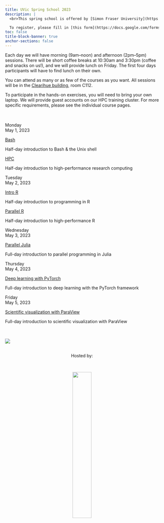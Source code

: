```yaml
---
title: UVic Spring School 2023
description: |
  <br>This spring school is offered by [Simon Fraser University](https://www.sfu.ca) on behalf of Western Universities and the [Digital Research Alliance of Canada](https://alliancecan.ca). It is hosted by the [University of Victoria](https://www.uvic.ca) and is open to all researchers at UVic and other Canadian post-secondary institutions.

  To register, please fill in [this form](https://docs.google.com/forms/d/e/1FAIpQLSdopNBUoY1VPkogNxRziXXTZpqHwTcIhunqHFPfR30ST4TKjg/viewform) **using your Canadian post-secondary institution email address**.
toc: false
title-block-banner: true
anchor-sections: false
---
```


Each day we will have morning (9am–noon) and afternoon (2pm–5pm) sessions. There will be short coffee breaks
at 10:30am and 3:30pm (coffee and snacks on us!), and we will provide lunch on Friday. The first four days
participants will have to find lunch on their own.

You can attend as many or as few of the courses as you want. All sessions will be in the
[Clearihue building](https://www.uvic.ca/search/maps-buildings/buildings/clearihue.php), room C112.

To participate in the hands-on exercises, you will need to bring your own laptop. We will provide guest
accounts on our HPC training cluster. For more specific requirements, please see the individual course pages.<br><br><br>

:::{layout="[[2, 5, 5], [2, 5, 5], [2, 10], [2, 10], [2, 10]]"}

:::{.card-body}

:::{.date}

Monday<br>May 1, 2023

:::

:::

:::{.card .mb-3}

:::{.card-body}

[Bash](/bash/index.qmd){.card-title .stretched-link}

[Half-day introduction to Bash & the Unix shell]{.text-muted}

:::

:::

:::{.card .mb-3}

:::{.card-body}

[HPC](/hpc/index.qmd){.card-title .stretched-link}

[Half-day introduction to high-performance research computing]{.text-muted}

:::

:::

:::{.card-body}

:::{.date}

Tuesday<br>May 2, 2023

:::

:::

:::{.card .mb-3}

:::{.card-body}

[Intro R](/r_intro/index.qmd){.card-title .stretched-link}

[Half-day introduction to programming in R]{.text-muted}

:::

:::

:::{.card .mb-3}

:::{.card-body}

[Parallel R](/r_parallel/index.qmd){.card-title .stretched-link}

[Half-day introduction to high-performance R]{.text-muted}

:::

:::

:::{.card-body}

:::{.date}

Wednesday<br>May 3, 2023

:::

:::

:::{.card .mb-3}

:::{.card-body}

[Parallel Julia](/julia/index.qmd){.card-title .stretched-link}

[Full-day introduction to parallel programming in Julia]{.text-muted}

:::

:::

:::{.card-body}

:::{.date}

Thursday<br>May 4, 2023

:::

:::

:::{.card .mb-3}

:::{.card-body}

[Deep learning with PyTorch](/ml/index.qmd){.card-title .stretched-link}

[Full-day introduction to deep learning with the PyTorch framework]{.text-muted}

:::

:::

:::{.card-body}

:::{.date}

Friday<br>May 5, 2023

:::

:::

:::{.card .mb-3}

:::{.card-body}

[Scientific visualization with ParaView](/scivis/index.qmd){.card-title .stretched-link}

[Full-day introduction to scientific visualization with ParaView]{.text-muted}

:::

:::

:::

<br><br>
![](/img/sfudrac.png){fig-alt="frontlogo"}

<br>
<center>Hosted by:</center>
<br>

<center>![](/img/uvic_logo.png){fig-alt="frontlogo" width="35%"}</center>
